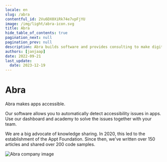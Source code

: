 ```yaml
---
locale: en
slug: /abra
contentful_id: 2Vu6DX0XiRk74e7vpFjYU
image: /img/light/abra-icon.svg
title: Abra
hide_table_of_contents: true
pagination_next: null
pagination_prev: null
description: Abra builds software and provides consulting to make digital accessibility understandable for everyone.
authors: [janjaap]
date: 2022-09-21
last_update:
  date: 2023-12-19
---
```


# Abra

Abra makes apps accessible.

Our software allows you to automatically detect accessibility issues in apps. Use our dashboard and academy to solve the issues together with your team.

We are a big advocate of knowledge sharing. In 2020, this led to the establishment of the Appt Foundation. Since then, we've written over 150 articles and shared over 200 code samples.

<CustomLink url="https://abra.ai" label="Visit the website of Abra" external={true} appearance="primary button" />

<Image src="/img/light/Abra company.jpg" alt="Abra company image"/>
